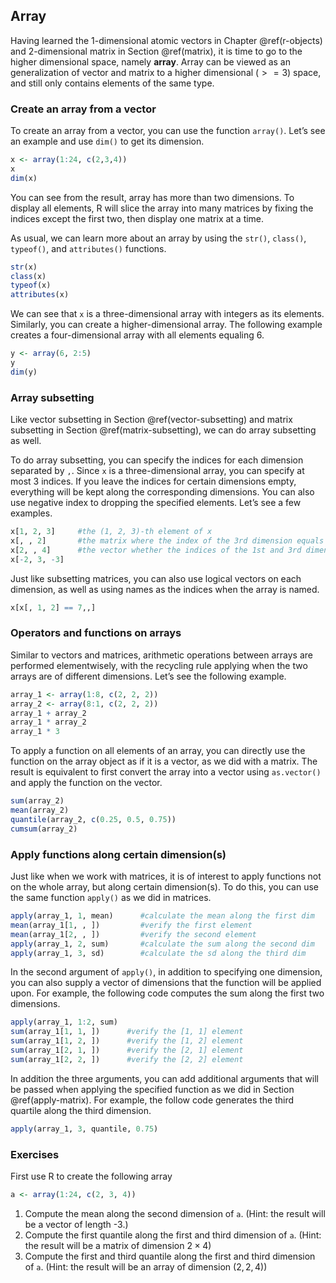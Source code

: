 ## Array {#array}

Having learned the 1-dimensional atomic vectors in Chapter \@ref(r-objects) and 2-dimensional matrix in Section \@ref(matrix), it is time to go to the higher dimensional space, namely **array**. Array can be viewed as an generalization of vector and matrix to a higher dimensional ($>=3$) space, and still only contains elements of the same type. 

### Create an array from a vector

To create an array from a vector, you can use the function `array()`. Let's see an example and use `dim()` to get its dimension. 

```r
x <- array(1:24, c(2,3,4))
x
dim(x)
```

You can see from the result, array has more than two dimensions. To display all elements, R will slice the array into many matrices by fixing the indices except the first two, then display one matrix at a time. 

As usual, we can learn more about an array by using the `str()`, `class()`, `typeof()`, and `attributes()` functions.
```r
str(x)
class(x)
typeof(x)
attributes(x)
```

We can see that `x` is a three-dimensional array with integers as its elements. Similarly, you can create a higher-dimensional array. The following example creates a four-dimensional array with all elements equaling 6.  

```r
y <- array(6, 2:5)
y
dim(y)
```


### Array subsetting

Like vector subsetting in Section \@ref(vector-subsetting) and matrix subsetting in Section \@ref(matrix-subsetting), we can do array subsetting as well. 


To do array subsetting, you can specify the indices for each dimension separated by `,`. Since `x` is a three-dimensional array, you can specify at most 3 indices. If you leave the indices for certain dimensions empty, everything will be kept along the corresponding dimensions. You can also use negative index to dropping the specified elements. Let's see a few examples.
```r
x[1, 2, 3]     #the (1, 2, 3)-th element of x
x[, , 2]       #the matrix where the index of the 3rd dimension equals 2
x[2, , 4]      #the vector whether the indices of the 1st and 3rd dimension equal 2 and 4.
x[-2, 3, -3]   
```

Just like subsetting matrices, you can also use logical vectors on each dimension, as well as using names as the indices when the array is named. 
```r
x[x[, 1, 2] == 7,,]
```


### Operators and functions on arrays

Similar to vectors and matrices, arithmetic operations between arrays are performed elementwisely, with the recycling rule applying when the two arrays are of different dimensions. Let's see the following example.

```r
array_1 <- array(1:8, c(2, 2, 2))
array_2 <- array(8:1, c(2, 2, 2))
array_1 + array_2
array_1 * array_2
array_1 * 3
```


To apply a function on all elements of an array, you can directly use the function on the array object as if it is a vector, as we did with a matrix. The result is equivalent to first convert the array into a vector using `as.vector()` and apply the function on the vector. 

```r
sum(array_2)
mean(array_2)
quantile(array_2, c(0.25, 0.5, 0.75))
cumsum(array_2)
```

### Apply functions along certain dimension(s)

Just like when we work with matrices, it is of interest to apply functions not on the whole array, but along certain dimension(s). To do this, you can use the same function `apply()` as we did in matrices. 

```r
apply(array_1, 1, mean)      #calculate the mean along the first dim
mean(array_1[1, , ])         #verify the first element
mean(array_1[2, , ])         #verify the second element
apply(array_1, 2, sum)       #calculate the sum along the second dim
apply(array_1, 3, sd)        #calculate the sd along the third dim
```

In the second argument of `apply()`,  in addition to specifying one dimension, you can also supply a vector of dimensions that the function will be applied upon. For example, the following code computes the sum along the first two dimensions. 

```r
apply(array_1, 1:2, sum) 
sum(array_1[1, 1, ])      #verify the [1, 1] element
sum(array_1[1, 2, ])      #verify the [1, 2] element
sum(array_1[2, 1, ])      #verify the [2, 1] element
sum(array_1[2, 2, ])      #verify the [2, 2] element
```

In addition the three arguments, you can add additional arguments that will be passed when applying the specified function as we did in Section \@ref(apply-matrix). For example, the follow code generates the third quartile along the third dimension.

```r
apply(array_1, 3, quantile, 0.75) 
```

### Exercises
First use R to create the following array 
```r
a <- array(1:24, c(2, 3, 4))
```

1. Compute the mean along the second dimension of `a`. (Hint: the result will be a vector of length -3.)
2. Compute the first quantile along the first and third dimension of `a`. (Hint: the result will be a matrix of dimension $2\times 4$)
3. Compute the first and third quantile along the first and third dimension of `a`. (Hint: the result will be an array of dimension $(2, 2, 4)$)


